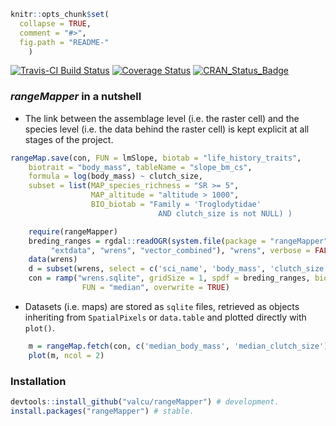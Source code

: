 <!-- README.md is generated from README.Rmd. Please edit that file
knitr::knit('README.Rmd')
-->
```r
knitr::opts_chunk$set(
  collapse = TRUE,
  comment = "#>",
  fig.path = "README-"
    )
```

[![Travis-CI Build Status](https://travis-ci.org/valcu/rangeMapper.svg?branch=master)](https://travis-ci.org/valcu/rangeMapper)
[![Coverage Status](https://img.shields.io/codecov/c/github/valcu/rangeMapper/master.svg)](https://codecov.io/github/valcu/rangeMapper?branch=master)
[![CRAN_Status_Badge](http://www.r-pkg.org/badges/version/rangeMapper)](http://cran.r-project.org/package=rangeMapper)

### _rangeMapper_ in a nutshell

*  The link between the assemblage level (i.e. the raster cell) and the species level (i.e. the data behind the raster cell) is kept explicit at all stages of the project.

```R
rangeMap.save(con, FUN = lmSlope, biotab = "life_history_traits",
    biotrait = "body_mass", tableName = "slope_bm_cs",
    formula = log(body_mass) ~ clutch_size,
    subset = list(MAP_species_richness = "SR >= 5",
                  MAP_altitude = "altitude > 1000",
                  BIO_biotab = "Family = 'Troglodytidae'
                                 AND clutch_size is not NULL) )
```

```r
    require(rangeMapper)
    breding_ranges = rgdal::readOGR(system.file(package = "rangeMapper",
         "extdata", "wrens", "vector_combined"), "wrens", verbose = FALSE)
    data(wrens)
    d = subset(wrens, select = c('sci_name', 'body_mass', 'clutch_size') )
    con = ramp("wrens.sqlite", gridSize = 1, spdf = breding_ranges, biotab = d, ID = "sci_name",
                FUN = "median", overwrite = TRUE)
```

* Datasets (i.e. maps) are stored as `sqlite` files, retrieved as objects inheriting from `SpatialPixels` or `data.table` and plotted directly with `plot()`.

```r
    m = rangeMap.fetch(con, c('median_body_mass', 'median_clutch_size'), spatial = FALSE)
    plot(m, ncol = 2)
```



### Installation
```R
devtools::install_github("valcu/rangeMapper") # development.
install.packages("rangeMapper") # stable.
```




